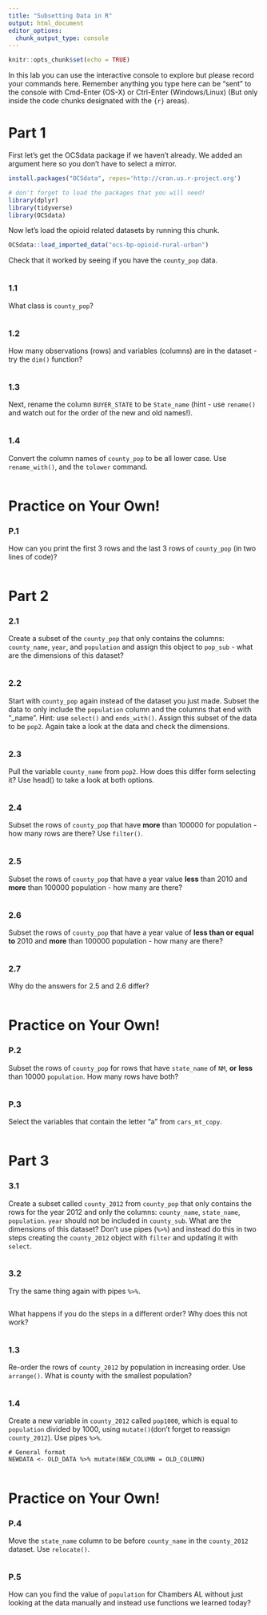 ```yaml
---
title: "Subsetting Data in R"
output: html_document
editor_options: 
  chunk_output_type: console
---
```


```r
knitr::opts_chunk$set(echo = TRUE)
```

In this lab you can use the interactive console to explore but please record your commands here.  Remember anything you type here can be "sent" to the console with Cmd-Enter (OS-X) or Ctrl-Enter (Windows/Linux) (But only inside the code chunks designated with the ```{r}``` areas).

# Part 1

First let's get the OCSdata package if we haven't already. We added an argument here so you don't have to select a mirror. 

```r
install.packages("OCSdata", repos='http://cran.us.r-project.org')
```

```r
# don't forget to load the packages that you will need!
library(dplyr)
library(tidyverse)
library(OCSdata)
```

Now let's load the opioid related datasets by running this chunk. 

```r
OCSdata::load_imported_data("ocs-bp-opioid-rural-urban")
```

Check that it worked by seeing if you have the `county_pop` data.

```r

```

### 1.1

What class is `county_pop`?

```r

```

### 1.2

How many observations (rows) and variables (columns) are in the dataset - try the `dim()` function?

```r

```

### 1.3

Next, rename the column `BUYER_STATE`  to be `State_name` (hint - use `rename()` and watch out for the order of the new and old names!). 

```r

```

### 1.4

Convert the column names of `county_pop` to be all lower case. Use `rename_with()`, and the `tolower` command.

```r

```


# Practice on Your Own!

### P.1

How can you print the first 3 rows and the last 3 rows of `county_pop` (in two lines of code)?

```r

```


# Part 2

### 2.1

Create a subset of the `county_pop` that only contains the columns: `county_name`, `year`, and `population` and assign this object to `pop_sub` - what are the dimensions of this dataset?

```r

```

### 2.2

Start with `county_pop` again instead of the dataset you just made. Subset the data to only include the `population` column and the columns that end with "_name". Hint: use  `select()` and `ends_with()`. Assign this subset of the data to be `pop2`. Again take a look at the data and check the dimensions.

```r

```

### 2.3

Pull the variable `county_name` from `pop2`. How does this differ form selecting it? Use head() to take a look at both options.

```r

```

### 2.4

Subset the rows of `county_pop` that have **more** than 100000 for population - how many rows are there? Use `filter()`.

```r

```

### 2.5

Subset the rows of `county_pop` that have a year value **less** than 2010 and **more** than 100000 population - how many are there?

```r

```

### 2.6

Subset the rows of `county_pop` that have a year value of **less than or equal to ** 2010 and **more** than 100000 population - how many are there?

```r

```

### 2.7

Why do the answers for 2.5 and 2.6 differ?

```r

```


# Practice on Your Own!

### P.2

Subset the rows of `county_pop` for rows that have `state_name` of `NM`,  **or** **less** than 10000 `population`.
How many rows have both?

```r

```

### P.3

Select the variables that contain the letter "a" from `cars_mt_copy`.

```r

```


# Part 3

### 3.1

Create a subset called `county_2012` from `county_pop` that only contains the rows for the year 2012 and only the columns: `county_name`,	`state_name`, `population`. `year` should not be included in `county_sub`.
	What are the dimensions of this dataset? Don't use pipes (`%>%`) and instead do this in two steps creating the `county_2012` object with `filter` and updating it with `select`.

```r

```

### 3.2

Try the same thing again with pipes `%>%`.

```r

```

What happens if you do the steps in a different order? Why does this not work?

```r

```

### 1.3

Re-order the rows of `county_2012` by population in increasing order. Use `arrange()`. What is county with the smallest population?

```r

```

### 1.4

Create a new variable in `county_2012` called `pop1000`, which  is equal to `population` divided by 1000, using `mutate()`(don't forget to reassign `county_2012`). Use pipes `%>%`.

```
# General format
NEWDATA <- OLD_DATA %>% mutate(NEW_COLUMN = OLD_COLUMN)
```

```r

```


# Practice on Your Own!

### P.4

Move the `state_name` column to be before `county_name` in the `county_2012` dataset. Use `relocate()`.

```r

```

### P.5

How can you find the value of `population` for Chambers AL without just looking at the data manually and instead use functions we learned today?

```r

```
